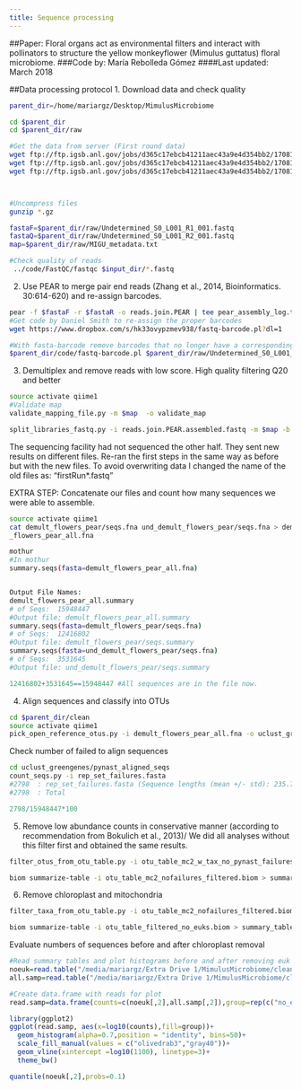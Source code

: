 ```yaml
---
title: Sequence processing
---
```



##Paper: Floral organs act as environmental filters and interact with pollinators to structure the yellow monkeyflower (Mimulus guttatus) floral microbiome. 
###Code by: María Rebolleda Gómez
####Last updated: March 2018

##Data processing protocol
1. Download data and check quality
```bash
parent_dir=/home/mariargz/Desktop/MimulusMicrobiome

cd $parent_dir
cd $parent_dir/raw

#Get the data from server (First round data)
wget ftp://ftp.igsb.anl.gov/jobs/d365c17ebcb41211aec43a9e4d354bb2/170816_RebolledaGomez_fastq/Undetermined_S0_L001_I1_001.fastq.gz
wget ftp://ftp.igsb.anl.gov/jobs/d365c17ebcb41211aec43a9e4d354bb2/170816_RebolledaGomez_fastq/Undetermined_S0_L001_R1_001.fastq.gz
wget ftp://ftp.igsb.anl.gov/jobs/d365c17ebcb41211aec43a9e4d354bb2/170816_RebolledaGomez_fastq/Undetermined_S0_L001_R2_001.fastq.gz



#Uncompress files 
gunzip *.gz

fastaF=$parent_dir/raw/Undetermined_S0_L001_R1_001.fastq
fastaQ=$parent_dir/raw/Undetermined_S0_L001_R2_001.fastq
map=$parent_dir/raw/MIGU_metadata.txt

#Check quality of reads
 ../code/FastQC/fastqc $input_dir/*.fastq

```


2. Use PEAR to merge pair end reads (Zhang et al., 2014, Bioinformatics. 30:614-620) and re-assign barcodes. 
```bash
pear -f $fastaF -r $fastaR -o reads.join.PEAR | tee pear_assembly_log.txt
#Get code by Daniel Smith to re-assign the proper barcodes
wget https://www.dropbox.com/s/hk33ovypzmev938/fastq-barcode.pl?dl=1 

#With fasta-barcode remove barcodes that no longer have a corresponding read (code by Smith, Daniel)
$parent_dir/code/fastq-barcode.pl $parent_dir/raw/Undetermined_S0_L001_I1_001.fastq reads.join.PEAR.assembled.fastq > barcodes.join.PEAR.fastq

```

3. Demultiplex and remove reads with low score. High quality filtering Q20 and better
```bash
source activate qiime1 
#Validate map
validate_mapping_file.py -m $map  -o validate_map

split_libraries_fastq.py -i reads.join.PEAR.assembled.fastq -m $map -b barcodes.join.PEAR.fastq -o demult_flowers_pear -q 19 --store_qual_scores --store_demultiplexed_fastq --barcode_type 12 
```

The sequencing facility had not sequenced the other half. They sent new results on different files. Re-ran the first steps in the same way as before but with the new files. To avoid overwriting data I changed the name of the old files as: "firstRun*.fastq"

EXTRA STEP: Concatenate our files and count how many sequences we were able to assemble.
```bash
source activate qiime1
cat demult_flowers_pear/seqs.fna und_demult_flowers_pear/seqs.fna > demult
_flowers_pear_all.fna

mothur
#In mothur
summary.seqs(fasta=demult_flowers_pear_all.fna)


Output File Names: 
demult_flowers_pear_all.summary
# of Seqs:	15948447
#Output file: demult_flowers_pear_all.summary
summary.seqs(fasta=demult_flowers_pear/seqs.fna)
# of Seqs:	12416802
#Output file: demult_flowers_pear/seqs.summary
summary.seqs(fasta=und_demult_flowers_pear/seqs.fna)
# of Seqs:	3531645
#Output file: und_demult_flowers_pear/seqs.summary

```
```r
12416802+3531645==15948447 #All sequences are in the file now. 
```

4. Align sequences and classify into OTUs
```bash
cd $parent_dir/clean
source activate qiime1
pick_open_reference_otus.py -i demult_flowers_pear_all.fna -o uclust_greengenes/ -a -O 4 
```

Check number of failed to align sequences 
```bash
cd uclust_greengenes/pynast_aligned_seqs
count_seqs.py -i rep_set_failures.fasta
#2798  : rep_set_failures.fasta (Sequence lengths (mean +/- std): 235.7173 +/- 21.7937)
#2798  : Total
```
```r
2798/15948447*100
```

5. Remove low abundance counts in conservative manner (according to recommendation from Bokulich et al., 2013)/ We did all analyses without this filter first and obtained the same results. 
```bash
filter_otus_from_otu_table.py -i otu_table_mc2_w_tax_no_pynast_failures.biom -o  otu_table_mc2_nofailures_filtered.biom --min_count_fraction 0.00005

biom summarize-table -i otu_table_mc2_nofailures_filtered.biom > summary_table_mc2_nofailures_filtered.txt
```

6. Remove chloroplast and mitochondria
```bash
filter_taxa_from_otu_table.py -i otu_table_mc2_nofailures_filtered.biom -o otu_table_filtered_no_euks.biom -n c__Chloroplast,f__mitochondria

biom summarize-table -i otu_table_filtered_no_euks.biom > summary_table_filtered_no_euks.txt
```

Evaluate numbers of sequences before and after chloroplast removal
```r
#Read summary tables and plot histograms before and after removing euk
noeuk=read.table("/media/mariargz/Extra Drive 1/MimulusMicrobiome/clean/uclust_greengenes/summary_table_filtered_no_euks.csv",header = T,sep="\t",stringsAsFactors = F)
all.samp=read.table("/media/mariargz/Extra Drive 1/MimulusMicrobiome/clean/uclust_greengenes/summary_table_mc2_nofailures_filtered.csv",header = T,sep="\t",stringsAsFactors = F)

#Create data.frame with reads for plot
read.samp=data.frame(counts=c(noeuk[,2],all.samp[,2]),group=rep(c("no_euk","all"),each=length(all.samp[,2])))

library(ggplot2)
ggplot(read.samp, aes(x=log10(counts),fill=group))+
  geom_histogram(alpha=0.7,position = "identity", bins=50)+
  scale_fill_manual(values = c("olivedrab3","gray40"))+
  geom_vline(xintercept =log10(1100), linetype=3)+
  theme_bw()

quantile(noeuk[,2],probs=0.1)

```

